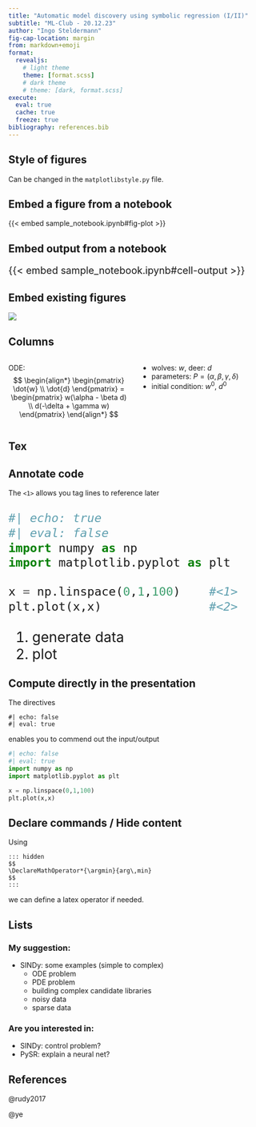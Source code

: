 ```yaml
---
title: "Automatic model discovery using symbolic regression (I/II)"
subtitle: "ML-Club - 20.12.23"
author: "Ingo Steldermann"
fig-cap-location: margin
from: markdown+emoji
format:
  revealjs: 
    # light theme
    theme: [format.scss]
    # dark theme
    # theme: [dark, format.scss]
execute:
  eval: true
  cache: true
  freeze: true
bibliography: references.bib
---
```


## Style of figures
Can be changed in the `matplotlibstyle.py` file.

## Embed a figure from a notebook

<!-- {{< embed notebook.ipynb#fig-preditor-pray-data >}} -->
{{< embed sample_notebook.ipynb#fig-plot >}}

## Embed output from a notebook

::: {style="font-size: 140%;"}
{{< embed sample_notebook.ipynb#cell-output >}}
:::

## Embed existing figures

![](images/Fig3.png)

## Columns

::: columns
::: {.column width="50%"}
ODE: 
$$
\begin{align*} 
\begin{pmatrix}
\dot{w} \\ \dot{d}
\end{pmatrix}
=
\begin{pmatrix}
w(\alpha - \beta d) \\ d(-\delta + \gamma w)
\end{pmatrix}
\end{align*}
$$
:::

::: {.column width="50%"}
-   wolves: $w$, deer: $d$
-   parameters: $P=(\alpha, \beta, \gamma, \delta)$
-   initial condition: $w^0$, $d^0$
:::
:::

## Tex

```{=tex}
\begin{align*} 
\text{discrete states } & \mathbf{U} = 
\begin{bmatrix}
  \begin{pmatrix}
  w^0 \\ d^0
  \end{pmatrix},
  \begin{pmatrix}
  w^1 \\ d^1
  \end{pmatrix},
  \dots,
  \begin{pmatrix}
  w^N \\ d^N
  \end{pmatrix}
\end{bmatrix}
\in \mathbb{R}^{2(N+1)}
\\
\text{additional data }& \mathbf{Q} = 
\begin{bmatrix}
  \begin{pmatrix}
  dt^0
  \end{pmatrix},
  \begin{pmatrix}
  dt^1
  \end{pmatrix},
  \dots,
  \begin{pmatrix}
  dt^{N-1}
  \end{pmatrix}
\end{bmatrix} 
\in \mathbb{R}^{N}
\end{align*}
```
## Annotate code

The `<1>` allows you tag lines to reference later

::: {style="font-size: 200%;"}
```python
#| echo: true
#| eval: false
import numpy as np
import matplotlib.pyplot as plt

x = np.linspace(0,1,100)    #<1>
plt.plot(x,x)               #<2>

```


1. generate data
2. plot
:::

## Compute directly in the presentation

The directives
```
#| echo: false
#| eval: true
```
enables you to commend out the input/output

```python
#| echo: false
#| eval: true
import numpy as np
import matplotlib.pyplot as plt

x = np.linspace(0,1,100)    
plt.plot(x,x)               

```

## Declare commands / Hide content

Using 
```
::: hidden
$$
\DeclareMathOperator*{\argmin}{arg\,min}
$$
:::
```
we can define a latex operator if needed.

::: hidden
$$
\DeclareMathOperator*{\argmin}{arg\,min}
$$
:::

```{=tex}
\begin{align*}
  & \hat{\mathbf{\xi}} = \argmin_{\mathbf{\xi}} || \mathbf{U}_t - \mathbf{\Theta}(\mathbf{U}, \mathbf{Q}) \xi ||^2_2 + \epsilon \; \kappa \left( \mathbf{\Theta}(\mathbf{U}, \mathbf{Q})  \right) ||\mathbf{\xi}||_0 \\
  & \epsilon : \text{regularization parameter} \\
  & \kappa :  \text{condition number of } \mathbf{\Theta} \\
  & ||\mathbf{\xi}||_0 : \text{penalty to discourage overfitting}
\end{align*}
```

## Lists

### My suggestion:

-   SINDy: some examples (simple to complex)
    - ODE problem
    - PDE problem
    - building complex candidate libraries
    - noisy data
    - sparse data

### Are you interested in: 

- SINDy: control problem?
- PySR: explain a neural net?

## References

::: hidden
@rudy2017

@ye
:::
